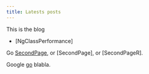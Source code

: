 ```yaml
---
title: Latests posts
---
```


This is the blog

- [NgClassPerformance]

Go [SecondPage](./SecondPage), or [SecondPage], or [SecondPageR].

Google [go](https://google.com) blabla.